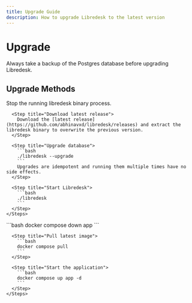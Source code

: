 ```yaml
---
title: Upgrade Guide
description: How to upgrade Libredesk to the latest version
---
```


# Upgrade

<Warning>
Always take a backup of the Postgres database before upgrading Libredesk.
</Warning>

## Upgrade Methods

<Tabs>
  <Tab title="Binary">
    <Steps>
      <Step title="Stop Libredesk">
        Stop the running libredesk binary process.
      </Step>
      
      <Step title="Download latest release">
        Download the [latest release](https://github.com/abhinavxd/libredesk/releases) and extract the libredesk binary to overwrite the previous version.
      </Step>
      
      <Step title="Upgrade database">
        ```bash
        ./libredesk --upgrade
        ```
        Upgrades are idempotent and running them multiple times have no side effects.
      </Step>
      
      <Step title="Start Libredesk">
        ```bash
        ./libredesk
        ```
      </Step>
    </Steps>
  </Tab>
  
  <Tab title="Docker">
    <Steps>
      <Step title="Stop the application">
        ```bash
        docker compose down app
        ```
      </Step>
      
      <Step title="Pull latest image">
        ```bash
        docker compose pull
        ```
      </Step>
      
      <Step title="Start the application">
        ```bash
        docker compose up app -d
        ```
      </Step>
    </Steps>
  </Tab>
</Tabs>